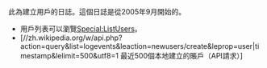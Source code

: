 此為建立用戶的日誌。這個日誌是從2005年9月開始的。
*用戶列表可以瀏覽[[Special:ListUsers|Special:ListUsers]]。
* <span class="plainlinks">[//zh.wikipedia.org/w/api.php?action=query&list=logevents&leaction=newusers/create&leprop=user|timestamp&lelimit=500&utf8=1 最近500個本地建立的賬戶（API請求）]</span>